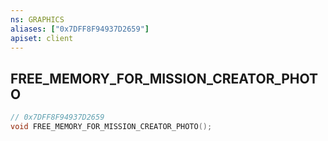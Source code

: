 ```yaml
---
ns: GRAPHICS
aliases: ["0x7DFF8F94937D2659"]
apiset: client
---
```

## FREE_MEMORY_FOR_MISSION_CREATOR_PHOTO

```c
// 0x7DFF8F94937D2659
void FREE_MEMORY_FOR_MISSION_CREATOR_PHOTO();
```